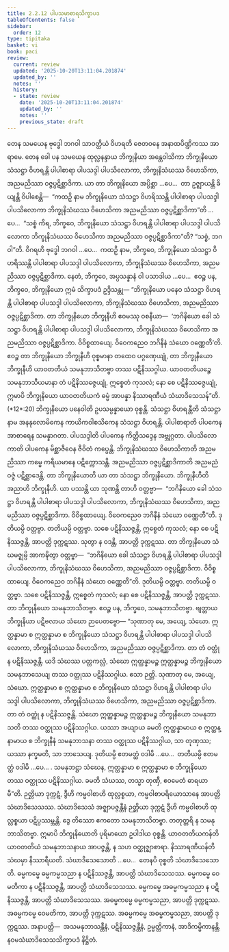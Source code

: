 ```yaml
---
title: 2.2.12 ပါပသမာစာရသိက္ခာပဒ
tableOfContents: false
sidebar:
  order: 12
type: tipitaka
basket: vi
book: paci
review:
  current: review
  updated: '2025-10-20T13:11:04.201874'
  updated_by: ''
  notes: ''
  history:
  - state: review
    date: '2025-10-20T13:11:04.201874'
    updated_by: ''
    notes: ''
    previous_state: draft
---
```



<DynamicBreadcrumb />


<ReviewStatus review={frontmatter.review} showDetails={true} />

<HypothesisAnnotation frontmatter={frontmatter} />

<Division number="721" book="paci" e="ch" v="2" p="310">

<Paragraph number="2368" book="paci">
တေန သမယေန ဗုဒ္ဓေါ ဘဂဝါ သာဝတ္ထိယံ ဝိဟရတိ ဇေတဝနေ အနာထပိဏ္ဍိကဿ အာရာမေ. တေန ခေါ ပန သမယေန ထုလ္လနန္ဒာယ ဘိက္ခုနိယာ အန္တေဝါသိကာ ဘိက္ခုနိယော သံသဋ္ဌာ ဝိဟရန္တိ ပါပါစာရာ ပါပသဒ္ဒါ ပါပသိလောကာ, ဘိက္ခုနိသံဃဿ ဝိဟေသိကာ, အညမညိဿာ ဝဇ္ဇပ္ပဋိစ္ဆာဒိကာ.
</Paragraph>

<Paragraph number="2369" book="paci">
ယာ တာ ဘိက္ခုနိယော အပ္ပိစ္ဆာ …ပေ…  တာ ဥဇ္ဈာယန္တိ ခိယျန္တိ ဝိပါစေန္တိ—  “ကထဉှိ နာမ ဘိက္ခုနိယော သံသဋ္ဌာ ဝိဟရိဿန္တိ ပါပါစာရာ ပါပသဒ္ဒါ ပါပသိလောကာ ဘိက္ခုနိသံဃဿ ဝိဟေသိကာ အညမညိဿာ ဝဇ္ဇပ္ပဋိစ္ဆာဒိကာ”တိ …ပေ…  “သစ္စံ ကိရ, ဘိက္ခဝေ, ဘိက္ခုနိယော သံသဋ္ဌာ ဝိဟရန္တိ ပါပါစာရာ ပါပသဒ္ဒါ ပါပသိလောကာ ဘိက္ခုနိသံဃဿ ဝိဟေသိကာ အညမညိဿာ ဝဇ္ဇပ္ပဋိစ္ဆာဒိကာ”တိ? “သစ္စံ, ဘဂဝါ”တိ. ဝိဂရဟိ ဗုဒ္ဓေါ ဘဂဝါ …ပေ…  ကထဉှိ နာမ, ဘိက္ခဝေ, ဘိက္ခုနိယော သံသဋ္ဌာ ဝိဟရိဿန္တိ ပါပါစာရာ ပါပသဒ္ဒါ ပါပသိလောကာ, ဘိက္ခုနိသံဃဿ ဝိဟေသိကာ, အညမညိဿာ ဝဇ္ဇပ္ပဋိစ္ဆာဒိကာ. နေတံ, ဘိက္ခဝေ, အပ္ပသန္နာနံ ဝါ ပသာဒါယ …ပေ…  ဧဝဉ္စ ပန, ဘိက္ခဝေ, ဘိက္ခုနိယော ဣမံ သိက္ခာပဒံ ဥဒ္ဒိသန္တု—
</Paragraph>

</Division>
<Division number="722" book="paci" e="ch" v="2" p="310">

<Paragraph number="2370" book="paci">
<Emphasis>“ဘိက္ခုနိယော ပနေဝ သံသဋ္ဌာ ဝိဟရန္တိ ပါပါစာရာ ပါပသဒ္ဒါ ပါပသိလောကာ, ဘိက္ခုနိသံဃဿ ဝိဟေသိကာ, အညမညိဿာ ဝဇ္ဇပ္ပဋိစ္ဆာဒိကာ. တာ ဘိက္ခုနိယော ဘိက္ခုနီဟိ ဧဝမဿု ဝစနီယာ—  ‘ဘဂိနိယော ခေါ သံသဋ္ဌာ ဝိဟရန္တိ ပါပါစာရာ ပါပသဒ္ဒါ ပါပသိလောကာ, ဘိက္ခုနိသံဃဿ ဝိဟေသိကာ အညမညိဿာ ဝဇ္ဇပ္ပဋိစ္ဆာဒိကာ. ဝိဝိစ္စထာယျေ. ဝိဝေကညေဝ ဘဂိနီနံ သံဃော ဝဏ္ဏေတီ’တိ. ဧဝဉ္စ တာ ဘိက္ခုနိယော ဘိက္ခုနီဟိ ဝုစ္စမာနာ တထေဝ ပဂ္ဂဏှေယျုံ, တာ ဘိက္ခုနိယော ဘိက္ခုနီဟိ ယာဝတတိယံ သမနုဘာသိတဗ္ဗာ တဿ ပဋိနိဿဂ္ဂါယ. ယာဝတတိယဉ္စေ သမနုဘာသီယမာနာ တံ ပဋိနိဿဇ္ဇေယျုံ, ဣစ္စေတံ ကုသလံ; နော စေ ပဋိနိဿဇ္ဇေယျုံ, ဣမာပိ ဘိက္ခုနိယော ယာဝတတိယကံ ဓမ္မံ အာပန္နာ နိဿာရဏီယံ သံဃာဒိသေသန်”</Emphasis>တိ. (*12*:<Emphasis>20</Emphasis>)
</Paragraph>

</Division>
<Division number="723" book="paci" e="ch" v="2" p="310">

<Paragraph number="2371" book="paci">
<Emphasis>ဘိက္ခုနိယော ပနေဝါ</Emphasis>တိ ဥပသမ္ပန္နာယော ဝုစ္စန္တိ.
</Paragraph>

<Paragraph number="2372" book="paci">
<Emphasis>သံသဋ္ဌာ ဝိဟရန္တီ</Emphasis>တိ သံသဋ္ဌာ နာမ အနနုလောမိကေန ကာယိကဝါစသိကေန သံသဋ္ဌာ ဝိဟရန္တိ.
</Paragraph>

<Paragraph number="2373" book="paci">
<Emphasis>ပါပါစာရာ</Emphasis>တိ ပါပကေန အာစာရေန သမန္နာဂတာ.
</Paragraph>

<Paragraph number="2374" book="paci">
<Emphasis>ပါပသဒ္ဒါ</Emphasis>တိ ပါပကေန ကိတ္တိသဒ္ဒေန အဗ္ဘုဂ္ဂတာ.
</Paragraph>

<Paragraph number="2375" book="paci">
<Emphasis>ပါပသိလောကာ</Emphasis>တိ ပါပကေန မိစ္ဆာဇီဝေန ဇီဝိတံ ကပ္ပေန္တိ.
</Paragraph>

<Paragraph number="2376" book="paci">
<Emphasis>ဘိက္ခုနိသံဃဿ ဝိဟေသိကာ</Emphasis>တိ အညမညိဿာ ကမ္မေ ကရီယမာနေ ပဋိက္ကောသန္တိ.
</Paragraph>

<Paragraph number="2377" book="paci">
<Emphasis>အညမညိဿာ ဝဇ္ဇပ္ပဋိစ္ဆာဒိကာ</Emphasis>တိ အညမညံ ဝဇ္ဇံ ပဋိစ္ဆာဒေန္တိ.
</Paragraph>

<Paragraph number="2378" book="paci">
<Emphasis>တာ ဘိက္ခုနိယော</Emphasis>တိ ယာ တာ သံသဋ္ဌာ ဘိက္ခုနိယော.
</Paragraph>

<Paragraph number="2379" book="paci">
<Emphasis>ဘိက္ခုနီဟီ</Emphasis>တိ အညာဟိ ဘိက္ခုနီဟိ.
</Paragraph>

<Paragraph number="2380" book="paci">
ယာ ပဿန္တိ ယာ သုဏန္တိ တာဟိ ဝတ္တဗ္ဗာ—  “ဘဂိနိယော ခေါ သံသဋ္ဌာ ဝိဟရန္တိ ပါပါစာရာ ပါပသဒ္ဒါ ပါပသိလောကာ, ဘိက္ခုနိသံဃဿ ဝိဟေသိကာ, အညမညိဿာ ဝဇ္ဇပ္ပဋိစ္ဆာဒိကာ. ဝိဝိစ္စထာယျေ. ဝိဝေကညေဝ ဘဂိနီနံ သံဃော ဝဏ္ဏေတီ”တိ. ဒုတိယမ္ပိ ဝတ္တဗ္ဗာ. တတိယမ္ပိ ဝတ္တဗ္ဗာ. သစေ ပဋိနိဿဇ္ဇန္တိ, ဣစ္စေတံ ကုသလံ; နော စေ ပဋိနိဿဇ္ဇန္တိ, အာပတ္တိ ဒုက္ကဋဿ. သုတွာ န ဝဒန္တိ, အာပတ္တိ ဒုက္ကဋဿ. တာ ဘိက္ခုနိယော သံဃမဇ္ဈမ္ပိ အာကဍ္ဎိတွာ ဝတ္တဗ္ဗာ—  “ဘဂိနိယော ခေါ သံသဋ္ဌာ ဝိဟရန္တိ ပါပါစာရာ ပါပသဒ္ဒါ ပါပသိလောကာ, ဘိက္ခုနိသံဃဿ ဝိဟေသိကာ, အညမညိဿာ ဝဇ္ဇပ္ပဋိစ္ဆာဒိကာ. ဝိဝိစ္စထာယျေ. ဝိဝေကညေဝ ဘဂိနီနံ သံဃော ဝဏ္ဏေတီ”တိ. ဒုတိယမ္ပိ ဝတ္တဗ္ဗာ. တတိယမ္ပိ ဝတ္တဗ္ဗာ. သစေ ပဋိနိဿဇ္ဇန္တိ, ဣစ္စေတံ ကုသလံ; နော စေ ပဋိနိဿဇ္ဇန္တိ, အာပတ္တိ ဒုက္ကဋဿ. တာ ဘိက္ခုနိယော သမနုဘာသိတဗ္ဗာ. ဧဝဉ္စ ပန, ဘိက္ခဝေ, သမနုဘာသိတဗ္ဗာ. ဗျတ္တာယ ဘိက္ခုနိယာ ပဋိဗလာယ သံဃော ဉာပေတဗ္ဗော—
</Paragraph>

</Division>
<Division number="724" book="paci" e="ch" v="2" p="311">

<Paragraph number="2381" book="paci">
“သုဏာတု မေ, အယျေ, သံဃော. ဣတ္ထန္နာမာ စ ဣတ္ထန္နာမာ စ ဘိက္ခုနိယော သံသဋ္ဌာ ဝိဟရန္တိ ပါပါစာရာ ပါပသဒ္ဒါ ပါပသိလောကာ, ဘိက္ခုနိသံဃဿ ဝိဟေသိကာ, အညမညိဿာ ဝဇ္ဇပ္ပဋိစ္ဆာဒိကာ. တာ တံ ဝတ္ထုံ န ပဋိနိဿဇ္ဇန္တိ. ယဒိ သံဃဿ ပတ္တကလ္လံ, သံဃော ဣတ္ထန္နာမဉ္စ ဣတ္ထန္နာမဉ္စ ဘိက္ခုနိယော သမနုဘာသေယျ တဿ ဝတ္ထုဿ ပဋိနိဿဂ္ဂါယ. ဧသာ ဉတ္တိ.
</Paragraph>

<Paragraph number="2382" book="paci">
သုဏာတု မေ, အယျေ, သံဃော. ဣတ္ထန္နာမာ စ ဣတ္ထန္နာမာ စ ဘိက္ခုနိယော သံသဋ္ဌာ ဝိဟရန္တိ ပါပါစာရာ ပါပသဒ္ဒါ ပါပသိလောကာ, ဘိက္ခုနိသံဃဿ ဝိဟေသိကာ, အညမညိဿာ ဝဇ္ဇပ္ပဋိစ္ဆာဒိကာ. တာ တံ ဝတ္ထုံ န ပဋိနိဿဇ္ဇန္တိ. သံဃော ဣတ္ထန္နာမဉ္စ ဣတ္ထန္နာမဉ္စ ဘိက္ခုနိယော သမနုဘာသတိ တဿ ဝတ္ထုဿ ပဋိနိဿဂ္ဂါယ. ယဿာ အယျာယ ခမတိ ဣတ္ထန္နာမာယ စ ဣတ္ထန္နာမာယ စ ဘိက္ခုနီနံ သမနုဘာသနာ တဿ ဝတ္ထုဿ ပဋိနိဿဂ္ဂါယ, သာ တုဏှဿ; ယဿာ နက္ခမတိ, သာ ဘာသေယျ.
</Paragraph>

<Paragraph number="2383" book="paci">
ဒုတိယမ္ပိ ဧတမတ္ထံ ဝဒါမိ …ပေ…  တတိယမ္ပိ ဧတမတ္ထံ ဝဒါမိ …ပေ… .
</Paragraph>

<Paragraph number="2384" book="paci">
သမနုဘဋ္ဌာ သံဃေန, ဣတ္ထန္နာမာ စ ဣတ္ထန္နာမာ စ ဘိက္ခုနိယော တဿ ဝတ္ထုဿ ပဋိနိဿဂ္ဂါယ. ခမတိ သံဃဿ, တသ္မာ တုဏှီ, ဧဝမေတံ ဓာရယာမီ”တိ.
</Paragraph>

<Paragraph number="2385" book="paci">
ဉတ္တိယာ ဒုက္ကဋံ, ဒွီဟိ ကမ္မဝါစာဟိ ထုလ္လစ္စယာ, ကမ္မဝါစာပရိယောသာနေ အာပတ္တိ သံဃာဒိသေသဿ. သံဃာဒိသေသံ အဇ္ဈာပဇ္ဇန္တီနံ ဉတ္တိယာ ဒုက္ကဋံ ဒွီဟိ ကမ္မဝါစာဟိ ထုလ္လစ္စယာ ပဋိပ္ပဿမ္ဘန္တိ. ဒွေ တိဿော ဧကတော သမနုဘာသိတဗ္ဗာ. တတုတ္တရိ န သမနုဘာသိတဗ္ဗာ.
</Paragraph>

<Paragraph number="2386" book="paci">
<Emphasis>ဣမာပိ ဘိက္ခုနိယော</Emphasis>တိ ပုရိမာယော ဥပါဒါယ ဝုစ္စန္တိ.
</Paragraph>

<Paragraph number="2387" book="paci">
<Emphasis>ယာဝတတိယကန်</Emphasis>တိ ယာဝတတိယံ သမနုဘာသနာယ အာပဇ္ဇန္တိ, န သဟ ဝတ္ထုဇ္ဈာစာရာ.
</Paragraph>

<Paragraph number="2388" book="paci">
<Emphasis>နိဿာရဏီယန်</Emphasis>တိ သံဃမှာ နိဿာရီယတိ.
</Paragraph>

<Paragraph number="2389" book="paci">
<Emphasis>သံဃာဒိသေသော</Emphasis>တိ …ပေ…  တေနပိ ဝုစ္စတိ သံဃာဒိသေသောတိ.
</Paragraph>

</Division>
<Division number="725" book="paci" e="ch" v="2" p="312">

<Paragraph number="2390" book="paci">
ဓမ္မကမ္မေ ဓမ္မကမ္မသညာ န ပဋိနိဿဇ္ဇန္တိ, အာပတ္တိ သံဃာဒိသေသဿ. ဓမ္မကမ္မေ ဝေမတိကာ န ပဋိနိဿဇ္ဇန္တိ, အာပတ္တိ သံဃာဒိသေသဿ. ဓမ္မကမ္မေ အဓမ္မကမ္မသညာ န ပဋိနိဿဇ္ဇန္တိ, အာပတ္တိ သံဃာဒိသေသဿ.
</Paragraph>

<Paragraph number="2391" book="paci">
အဓမ္မကမ္မေ ဓမ္မကမ္မသညာ, အာပတ္တိ ဒုက္ကဋဿ. အဓမ္မကမ္မေ ဝေမတိကာ, အာပတ္တိ ဒုက္ကဋဿ. အဓမ္မကမ္မေ အဓမ္မကမ္မသညာ, အာပတ္တိ ဒုက္ကဋဿ.
</Paragraph>

</Division>
<Division number="726" book="paci" e="ch" v="2" p="312">

<Paragraph number="2392" book="paci">
အနာပတ္တိ—  အသမနုဘာသန္တီနံ, ပဋိနိဿဇ္ဇန္တီနံ, ဥမ္မတ္တိကာနံ, အာဒိကမ္မိကာနန္တိ.

</Paragraph>
</Division>

<Paragraph number="2393" type="center" book="paci">
နဝမသံဃာဒိသေသသိက္ခာပဒံ နိဋ္ဌိတံ.
</Paragraph>